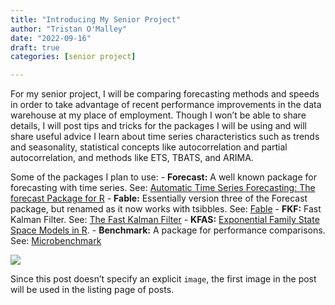 ```yaml
---
title: "Introducing My Senior Project"
author: "Tristan O'Malley"
date: "2022-09-16"
draft: true
categories: [senior project]

---
```


For my senior project, I will be comparing forecasting methods and speeds in order to take advantage of recent performance improvements in the data warehouse at my place of employment. Though I won't be able to share details, I will post tips and tricks for the packages I will be using and will share useful advice I learn about time series characteristics such as trends and seasonality, statistical concepts like autocorrelation and partial autocorrelation, and methods like ETS, TBATS, and ARIMA. 

Some of the packages I plan to use:
- __Forecast:__ A well known package for forecasting with time series. See: [Automatic Time Series Forecasting: The forecast Package for R](https://www.jstatsoft.org/article/view/v027i03)
- __Fable:__ Essentially version three of the Forecast package, but renamed as it now works with tsibbles. See: [Fable](https://fable.tidyverts.org/index.html)
- __FKF:__ Fast Kalman Filter. See: [The Fast Kalman Filter](https://waternumbers.github.io/FKF/index.html)
- __KFAS:__ [Exponential Family State Space Models in R](https://www.jstatsoft.org/article/view/v078i10).
- __Benchmark:__ A package for performance comparisons. See: [Microbenchmark](https://github.com/joshuaulrich/microbenchmark/)

![](thumbnail.jpg)

Since this post doesn't specify an explicit `image`, the first image in the post will be used in the listing page of posts.
